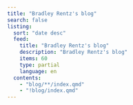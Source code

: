 ```yaml
---
title: "Bradley Rentz's blog"
search: false
listing:
  sort: "date desc"
  feed: 
    title: "Bradley Rentz's blog"
    description: "Bradley Rentz's blog"
    items: 60
    type: partial
    language: en
  contents:
    - "blog/**/index.qmd"
    - "!blog/index.qmd"
---
```

